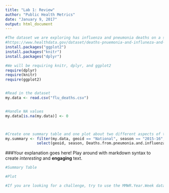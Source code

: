 ```yaml
---
title: "Lab 1: Review"
author: "Public Health Metrics"
date: "January 9, 2017"
output: html_document
---
```


```r
#The dataset we are exploring has influenza and pneumonia deaths on a state and national level, over time.
#https://www.healthdata.gov/dataset/deaths-pnuemonia-and-influneza-and-all-deaths-state-and-region-national-center-health
install.packages("ggplot2")
install.packages("knitr")
install.packages("dplyr")

#We will be requiring knitr, dplyr, and ggplot2
require(dplyr)
require(knitr)
require(ggplot2)


#Read in the dataset
my.data <- read.csv("flu_deaths.csv")


#Handle NA values
my.data[is.na(my.data)] <- 0



#Create one summary table and one plot about two different aspects of the dataset. Include a small paragraph explaining what each table/plot is showing.
my.summary <- filter(my.data, geoid == "National", season == "2015-16", season == "2016-17") %>%
              select(geoid, season, Deaths.from.pneumonia.and.influenza, All.Deaths)

```

###Your explanation goes here!
Play around with markdown syntax to create *interesting* and **engaging** text.

```r
#Summary Table

```

```r
#Plot

```

```r
#If you are looking for a challenge, try to use the MMWR.Year.Week data to show the number of deaths over time for one season

```

